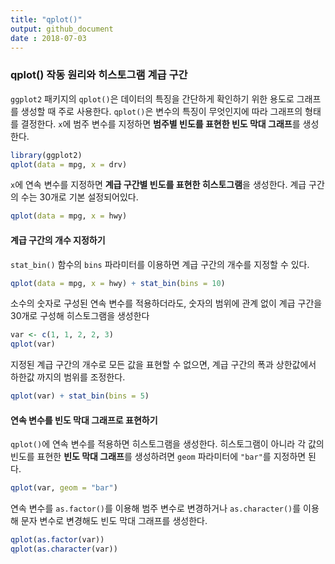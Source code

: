 ```yaml
---
title: "qplot()"
output: github_document
date : 2018-07-03
---
```


### qplot() 작동 원리와 히스토그램 계급 구간

`ggplot2` 패키지의 `qplot()`은 데이터의 특징을 간단하게 확인하기 위한 용도로 그래프를 생성할 때 주로 사용한다. `qplot()`은 변수의 특징이 무엇인지에 따라 그래프의 형태를 결정한다. `x`에 범주 변수를 지정하면 **범주별 빈도를 표현한 빈도 막대 그래프**를 생성한다.

```r
library(ggplot2)
qplot(data = mpg, x = drv)
```

`x`에 연속 변수를 지정하면 **계급 구간별 빈도를 표현한 히스토그램**을 생성한다. 계급 구간의 수는 30개로 기본 설정되어있다.
```r
qplot(data = mpg, x = hwy)
```


#### 계급 구간의 개수 지정하기

`stat_bin()` 함수의 `bins` 파라미터를 이용하면 계급 구간의 개수를 지정할 수 있다.
```r
qplot(data = mpg, x = hwy) + stat_bin(bins = 10)
```

소수의 숫자로 구성된 연속 변수를 적용하더라도, 숫자의 범위에 관계 없이 계급 구간을 30개로 구성해 히스토그램을 생성한다
```r
var <- c(1, 1, 2, 2, 3)
qplot(var)
```

지정된 계급 구간의 개수로 모든 값을 표현할 수 없으면, 계급 구간의 폭과 상한값에서 하한값 까지의 범위를 조정한다.
```r
qplot(var) + stat_bin(bins = 5)
```


#### 연속 변수를 빈도 막대 그래프로 표현하기

`qplot()`에 연속 변수를 적용하면 히스토그램을 생성한다. 히스토그램이 아니라 각 값의 빈도를 표현한 **빈도 막대 그래프**를 생성하려면 `geom` 파라미터에 `"bar"`를 지정하면 된다.
```r
qplot(var, geom = "bar")
```

연속 변수를 `as.factor()`를 이용해 범주 변수로 변경하거나 `as.character()`를 이용해 문자 변수로 변경해도 빈도 막대 그래프를 생성한다.
```r
qplot(as.factor(var))
qplot(as.character(var))
```


